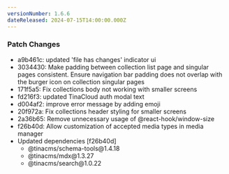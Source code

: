 ```yaml
---
versionNumber: 1.6.6
dateReleased: 2024-07-15T14:00:00.000Z
---
```


### Patch Changes

* a9b461c: updated 'file has changes' indicator ui
* 3034430: Make padding between collection list page and singular pages consistent. Ensure navigation bar padding does not overlap with the burger icon on collection singular pages
* 171f5a5: Fix collections body not working with smaller screens
* fd216f3: updated TinaCloud auth modal text
* d004af2: improve error message by adding emoji
* 20f972a: Fix collections header styling for smaller screens
* 2a36b65: Remove unnecessary usage of @react-hook/window-size
* f26b40d: Allow customization of accepted media types in media manager
* Updated dependencies \[f26b40d]
  * @tinacms/schema-tools\@1.4.18
  * @tinacms/mdx\@1.3.27
  * @tinacms/search\@1.0.22

